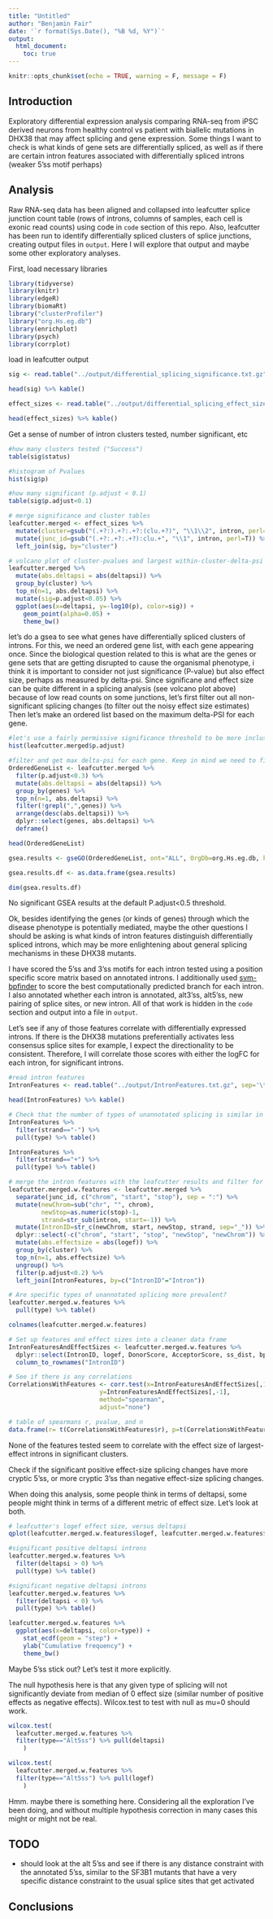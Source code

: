 ```yaml
---
title: "Untitled"
author: "Benjamin Fair"
date: '`r format(Sys.Date(), "%B %d, %Y")`'
output:
  html_document:
    toc: true
---
```


```r
knitr::opts_chunk$set(echo = TRUE, warning = F, message = F)
```

## Introduction

Exploratory differential expression analysis comparing RNA-seq from iPSC derived neurons from healthy control vs patient with biallelic mutations in DHX38 that may affect splicing and gene expression. Some things I want to check is what kinds of gene sets are differentially spliced, as well as if there are certain intron features associated with differentially spliced introns (weaker 5'ss motif perhaps)

## Analysis

Raw RNA-seq data has been aligned and collapsed into leafcutter splice junction count table (rows of introns, columns of samples, each cell is exonic read counts) using code in `code` section of this repo. Also, leafcutter has been run to identify differentially spliced clusters of splice junctions, creating output files in `output`. Here I will explore that output and maybe some other exploratory analyses.

First, load necessary libraries
```r
library(tidyverse)
library(knitr)
library(edgeR)
library(biomaRt)
library("clusterProfiler")
library("org.Hs.eg.db")
library(enrichplot)
library(psych)
library(corrplot)
```

load in leafcutter output

```r
sig <- read.table("../output/differential_splicing_significance.txt.gz", sep='\t', header=T)

head(sig) %>% kable()

effect_sizes <- read.table("../output/differential_splicing_effect_sizes.txt.gz", sep='\t', header=T)

head(effect_sizes) %>% kable()
```

Get a sense of number of intron clusters tested, number significant, etc

```r
#how many clusters tested ("Success")
table(sig$status)

#histogram of Pvalues
hist(sig$p)

#how many significant (p.adjust < 0.1)
table(sig$p.adjust<0.1)

# merge significance and cluster tables
leafcutter.merged <- effect_sizes %>%
  mutate(cluster=gsub("(.+?:).+?:.+?:(clu.+?)", "\\1\\2", intron, perl=T)) %>%
  mutate(junc_id=gsub("(.+?:.+?:.+?):clu.+", "\\1", intron, perl=T)) %>%
  left_join(sig, by="cluster")

# volcano plot of cluster-pvalues and largest within-cluster-delta-psi
leafcutter.merged %>%
  mutate(abs.deltapsi = abs(deltapsi)) %>%
  group_by(cluster) %>% 
  top_n(n=1, abs.deltapsi) %>%
  mutate(sig=p.adjust<0.05) %>%
  ggplot(aes(x=deltapsi, y=-log10(p), color=sig)) +
    geom_point(alpha=0.05) +
    theme_bw()
```

let's do a gsea to see what genes have differentially spliced clusters of introns. For this, we need an ordered gene list, with each gene appearing once. Since the biological question related to this is what are the genes or gene sets that are getting disrupted to cause the organismal phenotype, i think it is important to consider not just significance (P-value) but also effect size, perhaps as measured by delta-psi. Since significane and effect size can be quite different in a splicing analysis (see volcano plot above) because of low read counts on some junctions, let's first filter out all non-significant splicing changes (to filter out the noisy effect size estimates) Then let's make an ordered list based on the maximum delta-PSI for each gene.

```r
#let's use a fairly permissive significance threshold to be more inclusive. how about FDR>0.3
hist(leafcutter.merged$p.adjust)

#filter and get max delta-psi for each gene. Keep in mind we need to filter out non-valid genes for the clusters or introns that have more than one gene listed in the genes column
OrderedGeneList <- leafcutter.merged %>%
  filter(p.adjust<0.3) %>%
  mutate(abs.deltapsi = abs(deltapsi)) %>%
  group_by(genes) %>% 
  top_n(n=1, abs.deltapsi) %>%
  filter(!grepl(",",genes)) %>%
  arrange(desc(abs.deltapsi)) %>%
  dplyr::select(genes, abs.deltapsi) %>%
  deframe()

head(OrderedGeneList)

gsea.results <- gseGO(OrderedGeneList, ont="ALL", OrgDb=org.Hs.eg.db, keyType='SYMBOL', nPerm=100000)

gsea.results.df <- as.data.frame(gsea.results)

dim(gsea.results.df)

```

No significant GSEA results at the default P.adjust<0.5 threshold.

Ok, besides identifying the genes (or kinds of genes) through which the disease phenotype is potentially mediated, maybe the other questions I should be asking is what kinds of intron features distinguish differentially spliced introns, which may be more enlightening about general splicing mechanisms in these DHX38 mutants.

I have scored the 5'ss and 3'ss motifs for each intron tested using a position specific score matrix based on annotated introns. I additionally used [svm-bpfinder](http://regulatorygenomics.upf.edu/Software/SVM_BP/) to score the best computationally predicted branch for each intron. I also annotated whether each intron is annotated, alt3'ss, alt5'ss, new pairing of splice sites, or new intron. All of that work is hidden in the `code` section and output into a file in `output`. 

Let's see if any of those features correlate with differentially expressed introns. If there is the DHX38 mutations preferentially activates less consensus splice sites for example, I expect the directionality to be consistent. Therefore, I will correlate those scores with either the logFC for each intron, for significant introns.

```r
#read intron features
IntronFeatures <- read.table("../output/IntronFeatures.txt.gz", sep='\t', header=T)

head(IntronFeatures) %>% kable()

# Check that the number of types of unannotated splicing is similar in both strands. Sometimes bugs related to coordinates produce wonky results
IntronFeatures %>%
  filter(strand=="-") %>%
  pull(type) %>% table()

IntronFeatures %>%
  filter(strand=="+") %>%
  pull(type) %>% table()

# merge the intron features with the leafcutter results and filter for the significantly differentially spliced introns that have the greatest effect size within cluster
leafcutter.merged.w.features <- leafcutter.merged %>%
  separate(junc_id, c("chrom", "start", "stop"), sep = ":") %>%
  mutate(newChrom=sub("chr", "", chrom),
         newStop=as.numeric(stop)-1,
         strand=str_sub(intron, start=-1)) %>%
  mutate(IntronID=str_c(newChrom, start, newStop, strand, sep="_")) %>%
  dplyr::select(-c("chrom", "start", "stop", "newStop", "newChrom")) %>%
  mutate(abs.effectsize = abs(logef)) %>%
  group_by(cluster) %>% 
  top_n(n=1, abs.effectsize) %>%
  ungroup() %>%
  filter(p.adjust<0.2) %>%
  left_join(IntronFeatures, by=c("IntronID"="Intron"))

# Are specific types of unannotated splicing more prevalent?
leafcutter.merged.w.features %>%
  pull(type) %>% table()

colnames(leafcutter.merged.w.features)

# Set up features and effect sizes into a cleaner data frame
IntronFeaturesAndEffectSizes <- leafcutter.merged.w.features %>%
  dplyr::select(IntronID, logef, DonorScore, AcceptorScore, ss_dist, bp_scr, ppt_len, ppt_scr, svm_scr) %>%
  column_to_rownames("IntronID")

# See if there is any correlations
CorrelationsWithFeatures <- corr.test(x=IntronFeaturesAndEffectSizes[,1],
                         y=IntronFeaturesAndEffectSizes[,-1],
                         method="spearman",
                         adjust="none")

# table of spearmans r, pvalue, and n
data.frame(r= t(CorrelationsWithFeatures$r), p=t(CorrelationsWithFeatures$p), n=t(CorrelationsWithFeatures$n)) %>% kable()
```

None of the features tested seem to correlate with the effect size of largest-effect introns in significant clusters.


Check if the significant positive effect-size splicing changes have more cryptic 5'ss, or more cryptic 3'ss than negative effect-size splicing changes.

When doing this analysis, some people think in terms of deltapsi, some people might think in terms of a different metric of effect size. Let's look at both.


```r
# leafcutter's logef effect size, versus deltapsi
qplot(leafcutter.merged.w.features$logef, leafcutter.merged.w.features$deltapsi) + theme_bw()

#significant positive deltapsi introns
leafcutter.merged.w.features %>%
  filter(deltapsi > 0) %>%
  pull(type) %>% table()

#significant negative deltapsi introns
leafcutter.merged.w.features %>%
  filter(deltapsi < 0) %>%
  pull(type) %>% table()

leafcutter.merged.w.features %>%
  ggplot(aes(x=deltapsi, color=type)) +
    stat_ecdf(geom = "step") +
    ylab("Cumulative frequency") +
    theme_bw()
```

Maybe 5'ss stick out? Let's test it more explicitly.


The null hypothesis here is that any given type of splicing will not significantly deviate from median of 0 effect size (similar number of positive effects as negative effects). Wilcox.test to test with null as mu=0 should work.


```r
wilcox.test(
  leafcutter.merged.w.features %>%
  filter(type=="Alt5ss") %>% pull(deltapsi)
    )

wilcox.test(
  leafcutter.merged.w.features %>%
  filter(type=="Alt5ss") %>% pull(logef)
    )

```

Hmm. maybe there is something here. Considering all the exploration I've been doing, and without multiple hypothesis correction in many cases this might or might not be real.

## TODO
- should look at the alt 5'ss and see if there is any distance constraint with the annotated 5'ss, similar to the SF3B1 mutants that have a very specific distance constraint to the usual splice sites that get activated

## Conclusions


